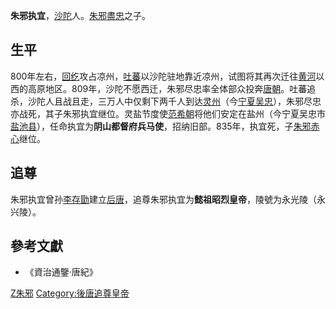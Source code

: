 '''朱邪执宜'''，[[沙陀|沙陀]]人。[[朱邪盡忠|朱邪盡忠]]之子。

==生平==
800年左右，[[回纥|回纥]]攻占凉州，[[吐蕃|吐蕃]]以沙陀驻地靠近凉州，试图将其再次迁往[[黄河|黄河]]以西的高原地区。809年，沙陀不愿西迁，朱邪尽忠率全体部众投奔[[唐朝|唐朝]]。吐蕃追杀，沙陀人且战且走，三万人中仅剩下两千人到达[[灵州|灵州]]（今[[宁夏|宁夏]][[吴忠|吴忠]]），朱邪尽忠亦战死，其子朱邪执宜继位。灵盐节度使[[范希朝|范希朝]]将他们安定在盐州（今宁夏吴忠市[[盐池县|盐池县]]），任命执宜为'''阴山都督府兵马使'''，招纳旧部。835年，执宜死，子[[朱邪赤心|朱邪赤心]]继位。
==追尊==
朱邪执宜曾孙[[李存勖|李存勖]]建立[[后唐|后唐]]，追尊朱邪执宜为'''懿祖昭烈皇帝'''，陵號为永光陵（永兴陵）。
==參考文獻==
*《資治通鑒·唐紀》
{{五代君主}}

[[Category:唐朝軍事人物|Z朱邪]]
[[Category:後唐追尊皇帝|Category:後唐追尊皇帝]]